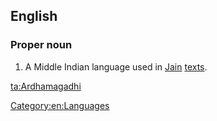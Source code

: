 ==English==

===Proper noun===
{{en-proper noun}}

# A Middle Indian language used in [[Jain]] [[text]]s.

[[Category:en:Languages]]

[[ta:Ardhamagadhi]]